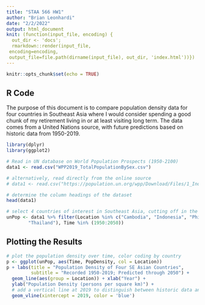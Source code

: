 ```yaml
---
title: "STAA 566 HW1"
author: "Brian Leonhardi"
date: "2/2/2022"
output: html_document
knit: (function(input_file, encoding) {
  out_dir <- 'docs';
  rmarkdown::render(input_file,
 encoding=encoding, 
 output_file=file.path(dirname(input_file), out_dir, 'index.html'))})
---
```


```r
knitr::opts_chunk$set(echo = TRUE)
```

## R Code

The purpose of this document is to compare population density data for four 
countries in Southeast Asia where I would consider spending a good chunk of
my retirement living in or at least visiting long term.  The data comes from
a United Nations source, with future predictions based on historic data from
1950-2019.

```r
library(dplyr)
library(ggplot2)

# Read in UN database on World Population Prospects (1950-2100)
data1 <- read.csv("WPP2019_TotalPopulationBySex.csv")

# alternatively, read directly from the online source
# data1 <- read.csv("https://population.un.org/wpp/Download/Files/1_Indicators%20(Standard)/CSV_FILES/WPP2019_TotalPopulationBySex.csv")

# determine the column headings of the dataset
head(data1)

# select 4 countries of interest in Southeast Asia, cutting off in the year 2050
unPop <- data1 %>% filter(Location %in% c("Cambodia", "Indonesia", "Philippines", 
        "Thailand"), Time %in% (1950:2050))
```

## Plotting the Results


```r
# plot the population density over time, color coding by country
p <- ggplot(unPop, aes(Time, PopDensity, col = Location))
p + labs(title = "Population Density of Four SE Asian Countries",
         subtitle = "Recorded 1950-2019; Predicted through 2050") +
  geom_line(aes(group = Location)) + xlab("Year") +
  ylab("Population Density (persons per square km)") +
  # add a vertical line at 2019 to distinguish between historic data and predictions
  geom_vline(xintercept = 2019, color = 'blue')
```


